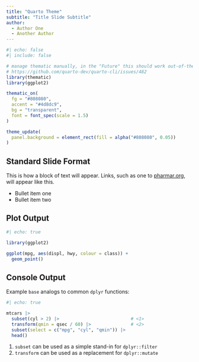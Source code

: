 ```yaml
---
title: "Quarto Theme"
subtitle: "Title Slide Subtitle"
author:
  - Author One
  - Another Author
---
```


```r
#| echo: false
#| include: false

# manage thematic manually, in the "Future" this should work out-of-the-box
# https://github.com/quarto-dev/quarto-cli/issues/482
library(thematic) 
library(ggplot2)

thematic_on(
  fg = "#808080", 
  accent = "#4d8dc9", 
  bg = "transparent",
  font = font_spec(scale = 1.5)
)

theme_update(
  panel.background = element_rect(fill = alpha("#808080", 0.05))
)
```

## Standard Slide Format

This is how a block of text will appear. Links, such as one to [pharmar.org](https://
www.pharmar.org), will appear like this.

- Bullet item one
- Bullet item two

## Plot Output

```r
#| echo: true

library(ggplot2)

ggplot(mpg, aes(displ, hwy, colour = class)) + 
  geom_point()
```

## Console Output

Example `base` analogs to common `dplyr` functions:

```r
#| echo: true

mtcars |>
  subset(cyl > 2) |>                           # <1>
  transform(qmin = qsec / 60) |>               # <2>
  subset(select = c("mpg", "cyl", "qmin")) |>
  head()
```
1. `subset` can be used as a simple stand-in for `dplyr::filter`
2. `transform` can be used as a replacement for `dplyr::mutate`
